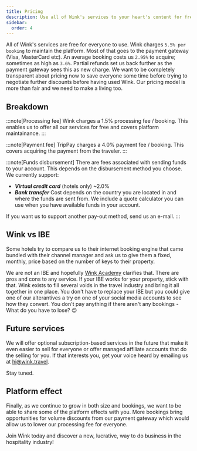 ```yaml
---
title: Pricing
description: Use all of Wink's services to your heart's content for free. You only pay a small fee per booking.
sidebar:
  order: 4
---
```


All of Wink's services are free for everyone to use. Wink charges `5.5% per booking` to maintain the platform. 
Most of that goes to the payment gateway (Visa, MasterCard etc). An average booking costs us `2.95%` to acquire; sometimes as high as `3.6%`. Partial refunds set us back further as the payment gateway sees this as new charge. 
We want to be completely transparent about pricing now to save everyone some time before trying to negotiate further discounts before having used Wink. Our pricing model is more than fair and we need to make a living too.

## Breakdown

:::note[Processing fee]
Wink charges a 1.5% processing fee / booking. This enables us to offer all our services for free and covers platform maintainance.
:::

:::note[Payment fee]
TripPay charges a 4.0% payment fee / booking. This covers acquiring the payment from the traveler.
:::

:::note[Funds disbursement]
There are fees associated with sending funds to your account. This depends on the disbursement method you choose. We currently support:

- ***Virtual credit card*** (hotels only) ~2.0%
- ***Bank transfer*** Cost depends on the country you are located in and where the funds are sent from. We include a quote calculator you can use when you have available funds in your account.

If you want us to support another pay-out method, send us an e-mail.
:::

## Wink vs IBE

Some hotels try to compare us to their internet booking engine that came bundled with their channel manager and ask us to give them a fixed, monthly, price based on the number of keys to their property.

We are not an IBE and hopefully [Wink Academy](/) clarifies that. There are pros and cons to any service. If your IBE works for your property, stick with that. 
Wink exists to fill several voids in the travel industry and bring it all together in one place. You don't have to replace your IBE but you could give one of our alterantives a try on one of your social media accounts to see how they convert. You don't pay anything if there aren't any bookings - What do you have to lose? 😉

## Future services

We will offer optional subscription-based services in the future that make it even easier to sell for everyone or offer managed affiliate accounts that do the selling for you. If that interests you, get your voice heard by emailing us at [hi@wink.travel](mailto:hi@wink.travel).

Stay tuned.

## Platform effect

Finally, as we continue to grow in both size and bookings, we want to be able to share some of the platform effects with you. More bookings bring opportunities for volume discounts from our payment gateway which would allow us to lower our processing fee for everyone.

Join Wink today and discover a new, lucrative, way to do business in the hospitality industry!

